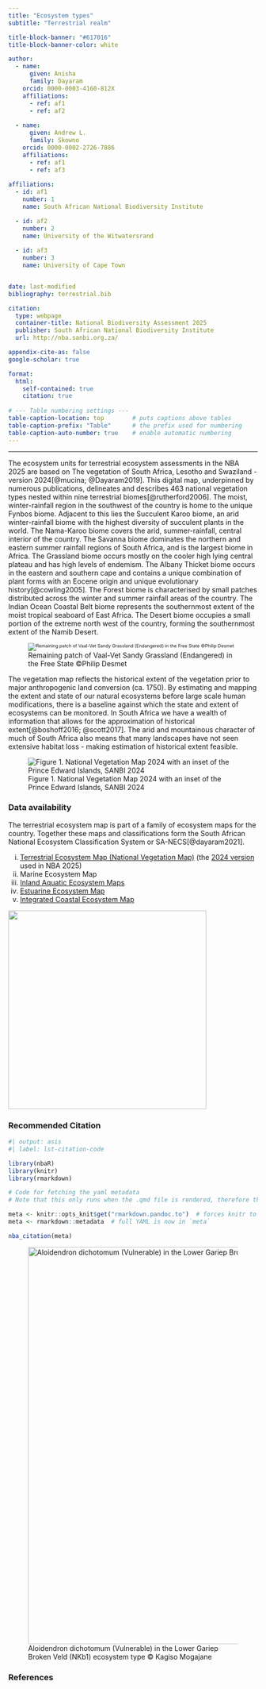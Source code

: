 ```yaml
---
title: "Ecosystem types"
subtitle: "Terrestrial realm"

title-block-banner: "#617016"
title-block-banner-color: white

author:
  - name:
      given: Anisha
      family: Dayaram
    orcid: 0000-0003-4160-812X
    affiliations:
      - ref: af1
      - ref: af2
  
  - name:
      given: Andrew L.
      family: Skowno
    orcid: 0000-0002-2726-7886
    affiliations:
      - ref: af1
      - ref: af3
      
affiliations:
  - id: af1
    number: 1
    name: South African National Biodiversity Institute

  - id: af2
    number: 2
    name: University of the Witwatersrand
    
  - id: af3
    number: 3
    name: University of Cape Town


date: last-modified
bibliography: terrestrial.bib

citation:
  type: webpage
  container-title: National Biodiversity Assessment 2025
  publisher: South African National Biodiversity Institute
  url: http://nba.sanbi.org.za/

appendix-cite-as: false
google-scholar: true

format:
  html:
    self-contained: true
    citation: true
    
# --- Table numbering settings ---
table-caption-location: top        # puts captions above tables
table-caption-prefix: "Table"      # the prefix used for numbering
table-caption-auto-number: true    # enable automatic numbering
---
```

--------------------------------------------------------------------

The ecosystem units for terrestrial ecosystem assessments in the NBA 2025 are based on The vegetation of South Africa, Lesotho and Swaziland - version 2024[@mucina; @Dayaram2019]. This digital map, underpinned by numerous publications, delineates and describes 463 national vegetation types nested within nine terrestrial biomes[@rutherford2006]. The moist, winter-rainfall region in the southwest of the country is home to the unique Fynbos biome. Adjacent to this lies the Succulent Karoo biome, an arid winter-rainfall biome with the highest diversity of succulent plants in the world. The Nama-Karoo biome covers the arid, summer-rainfall, central interior of the country. The Savanna biome dominates the northern and eastern summer rainfall regions of South Africa, and is the largest biome in Africa. The Grassland biome occurs mostly on the cooler high lying central plateau and has high levels of endemism. The Albany Thicket biome occurs in the eastern and southern cape and contains a unique combination of plant forms with an Eocene origin and unique evolutionary history[@cowling2005]. The Forest biome is characterised by small patches distributed across the winter and summer rainfall areas of the country. The Indian Ocean Coastal Belt biome represents the southernmost extent of the moist tropical seaboard of East Africa. The Desert biome occupies a small portion of the extreme north west of the country, forming the southernmost extent of the Namib Desert.

![Remaining patch of Vaal-Vet Sandy Grassland (Endangered) in the Free State ©Philip Desmet](imgs/Philip_Desmet_Vaalvet_Sandy_Grassland_crop.png){style="font-size:65%;"}

The vegetation map reflects the historical extent of the vegetation prior to major anthropogenic land conversion (ca. 1750). By estimating and mapping the extent and state of our natural ecosystems before large scale human modifications, there is a baseline against which the state and extent of ecosystems can be monitored. In South Africa we have a wealth of information that allows for the approximation of historical extent[@boshoff2016; @scott2017]. The arid and mountainous character of much of South Africa also means that many landscapes have not seen extensive habitat loss - making estimation of historical extent feasible.

![Figure 1. National Vegetation Map 2024 with an inset of the Prince Edward Islands, SANBI 2024](imgs/terr-map-main-pei.png){fig-align="center"}

### Data availability

The terrestrial ecosystem map is part of a family of ecosystem maps for the country. Together these maps and classifications form the South African National Ecosystem Classification System or SA-NECS[@dayaram2021].

i)  [Terrestrial Ecosystem Map (National Vegetation Map)](https://bgis.sanbi.org/vegmap) (the [2024 version](https://bgis.sanbi.org/Projects/Detail/2258) used in NBA 2025)
ii) Marine Ecosystem Map
iii) [Inland Aquatic Ecosystem Maps](https://bgis.sanbi.org/Projects/Detail/216)
iv) [Estuarine Ecosystem Map](https://bgis.sanbi.org/Projects/Detail/1245)
v)  [Integrated Coastal Ecosystem Map](https://bgis.sanbi.org/Projects/Detail/213)

![](imgs/sanec_cover.png){width="400"}

### Recommended Citation

```r
#| output: asis
#| label: lst-citation-code

library(nbaR) 
library(knitr)
library(rmarkdown)

# Code for fetching the yaml metadata
# Note that this only runs when the .qmd file is rendered, therefore the outputs of this code block will return no results if you try to run it within R - that does not mean it is not working

meta <- knitr::opts_knit$get("rmarkdown.pandoc.to")  # forces knitr to load metadata
meta <- rmarkdown::metadata  # full YAML is now in `meta`

nba_citation(meta)
```

![Aloidendron dichotomum (Vulnerable) in the Lower Gariep Broken Veld (NKb1) ecosystem type © Kagiso Mogajane](imgs/Aloefrontlandingpage.png){width="800"}

### References

::: {#refs}
:::
